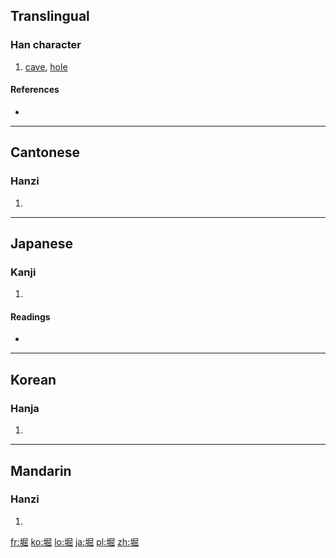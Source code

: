 ==Translingual==

===Han character===
{{Han char|rn=32|rad=土|as=08|sn=11|four=4717<sub>2</sub>|canj=土尸山山 (GSUU)}}

# [[cave]], [[hole]]

====References====
* {{Han ref|kx=0231.210|dkj=05205|dj=0468.130|hdz=10459.020|uh=5800|ud=22528|bh=D4B3|bd=54451}}

----

==Cantonese==

===Hanzi===
{{yue-hanzi|jyut=|y=fat1}}

# {{defn|Cantonese|sort=土08}}

----

==Japanese==

===Kanji===
{{ja-kanji|grade=c|rs=土08}}

# {{defn|Japanese|sort=土08}}

====Readings====
* {{ja-readings|on=[[くつ]] (kutsu)|kun=[[ほり]] (hori), [[ほる]] (horu), [[あな]] (ana)}}

----

==Korean==

===Hanja===
{{ko-hanja|hangeul=굴|rv=gul|mr=kul}}

# {{defn|Korean|sort=土08}}

----

==Mandarin==

===Hanzi===
{{cmn-hanzi|pin=[[bèng]] ([[beng4]]), [[kū]] ([[ku1]])|wg=peng<sup>4</sup>, k'u<sup>1</sup>}}

# {{defn|Mandarin|sort=土08}}

[[fr:堀]]
[[ko:堀]]
[[lo:堀]]
[[ja:堀]]
[[pl:堀]]
[[zh:堀]]